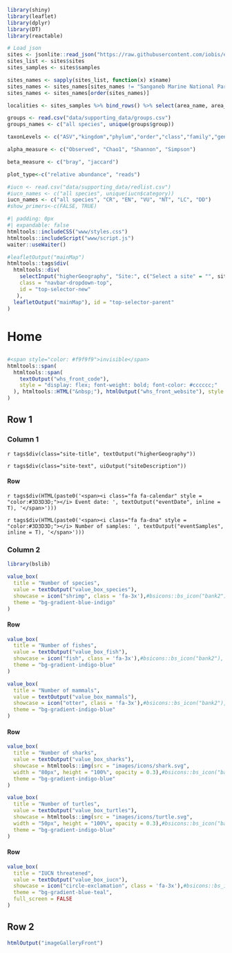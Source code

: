 ```r
library(shiny)
library(leaflet)
library(dplyr)
library(DT)
library(reactable)

# Load json
sites <- jsonlite::read_json("https://raw.githubusercontent.com/iobis/edna-tracker-data/data/generated.json")
sites_list <- sites$sites
sites_samples <- sites$samples

sites_names <- sapply(sites_list, function(x) x$name)
sites_names <- sites_names[sites_names != "Sanganeb Marine National Park and Dungonab Bay – Mukkawar Island Marine National Park"]
sites_names <- sites_names[order(sites_names)]

localities <- sites_samples %>% bind_rows() %>% select(area_name, area_locality, parent_area_name, station, lon = area_longitude, lat = area_latitude)

groups <- read.csv("data/supporting_data/groups.csv")
groups_names <- c("all species", unique(groups$group))

taxonLevels <- c("ASV","kingdom","phylum","order","class","family","genus", "species")

alpha_measure <- c("Observed", "Chao1", "Shannon", "Simpson")

beta_measure <- c("bray", "jaccard")

plot_type<-c("relative abundance", "reads")

#iucn <- read.csv("data/supporting_data/redlist.csv")
#iucn_names <- c("all species", unique(iucn$category))
iucn_names <- c("all species", "CR", "EN", "VU", "NT", "LC", "DD")
#show_primers<-c(FALSE, TRUE)

```

<!-- This goes on top of the page after navbar - map-->
```r
#| padding: 0px
#| expandable: false
htmltools::includeCSS("www/styles.css")
htmltools::includeScript("www/script.js")
waiter::useWaiter()

#leafletOutput("mainMap")
htmltools::tags$div(
  htmltools::div(
    selectInput("higherGeography", "Site:", c("Select a site" = "", sites_names)),
    class = "navbar-dropdown-top",
    id = "top-selector-new"
   ),
  leafletOutput("mainMap"), id = "top-selector-parent"
)
```


<!-- Each level 1 header becomes a page on the dashboard -->    
# Home {orientation="rows" scrolling="true"}

## {.toolbar}

``` r
#<span style="color: #f9f9f9">invisible</span>
htmltools::span(
  htmltools::span(
    textOutput("whs_front_code"),
    style = "display: flex; font-weight: bold; font-color: #cccccc;"
  ), htmltools::HTML("&nbsp;"), htmlOutput("whs_front_website"), style = "display: flex;"
)
```

## Row 1 {.flow}

### Column 1 {width=60%}

<!-- Temporary workaround, please don't remove-->

```{=html}
<script>
// Select the parent div with the specified classes
const parentDiv = document.querySelector('.toolbar-content.html-fill-item.html-fill-container');

// Check if the parent div exists
if (parentDiv) {
  // Select the immediate child of the parent div
  const childDiv = parentDiv.firstElementChild;

  // Check if the child div exists
  if (childDiv) {
    // Remove the style attribute from the child div
    childDiv.removeAttribute('style');
  }
}

// TOP DIV ADJUSTMENT
// Modification 1: Remove 'dashboard-fill' from the body class
var body = document.querySelector('body');
body.classList.remove('dashboard-fill');

// Modification 2: Remove 'bslib-page-fill' and add 'dashboard-scrolling' to the div
var div2 = document.querySelector('.page-layout-custom.quarto-dashboard-content.bslib-gap-spacing.html-fill-container.bslib-page-fill.quarto-dashboard-pages');
div2.classList.remove('bslib-page-fill');
div2.classList.add('dashboard-scrolling');

// Modification 3: Add 'grid-template-rows' to the style of another div
var div3 = document.querySelector('.bslib-grid-item.html-fill-item.tab-content.bslib-grid');
div3.style.gridTemplateRows = 'minmax(3em, max-content)';
</script>
```

`r tags$div(class="site-title", textOutput("higherGeography"))`

`r tags$div(class="site-text", uiOutput("siteDescription"))`

#### Row {.context-info}

`r tags$div(HTML(paste0('<span><i class="fa fa-calendar" style = "color:#3D3D3D;"></i> Event date: ', textOutput("eventDate", inline = T), '</span>')))`

`r tags$div(HTML(paste0('<span><i class="fa fa-dna" style = "color:#3D3D3D;"></i> Number of samples: ', textOutput("eventSamples", inline = T), '</span>')))`


### Column 2 {width=40% .flow}

```r
library(bslib)

value_box(
  title = "Number of species",
  value = textOutput("value_box_species"),
  showcase = icon("shrimp", class = 'fa-3x'),#bsicons::bs_icon("bank2"),
  theme = "bg-gradient-blue-indigo"
)

```

#### Row

```r

value_box(
  title = "Number of fishes",
  value = textOutput("value_box_fish"),
  showcase = icon("fish", class = 'fa-3x'),#bsicons::bs_icon("bank2"),
  theme = "bg-gradient-indigo-blue"
)
```

```r

value_box(
  title = "Number of mammals",
  value = textOutput("value_box_mammals"),
  showcase = icon("otter", class = 'fa-3x'),#bsicons::bs_icon("bank2"),
  theme = "bg-gradient-indigo-blue"
)
```

#### Row

```r

value_box(
  title = "Number of sharks",
  value = textOutput("value_box_sharks"),
  showcase = htmltools::img(src = "images/icons/shark.svg",
  width = "80px", height = "100%", opacity = 0.3),#bsicons::bs_icon("bank2"),
  theme = "bg-gradient-indigo-blue"
)
```

```r

value_box(
  title = "Number of turtles",
  value = textOutput("value_box_turtles"),
  showcase = htmltools::img(src = "images/icons/turtle.svg",
  width = "50px", height = "100%", opacity = 0.3),#bsicons::bs_icon("bank2"),
  theme = "bg-gradient-indigo-blue"
)
```

#### Row

```r

value_box(
  title = "IUCN threatened",
  value = textOutput("value_box_iucn"),
  showcase = icon("circle-exclamation", class = 'fa-3x'),#bsicons::bs_icon("bank2"),
  theme = "bg-gradient-blue-teal",
  full_screen = FALSE
)
```

## Row 2 {.flow}

```r
htmlOutput("imageGalleryFront")
```

<br>